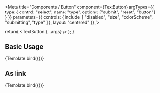 

<Meta
  title="Components / Button"
  component={TextButton}
  argTypes={{
    type: {
      control: "select",
      name: "type",
      options: ["submit", "reset", "button"]
    }
  }}
  parameters={{
    controls: {
      include: [
        "disabled",
        "size",
        "colorScheme",
        "submitting",
        "type"
      ]
    },
    layout: "centered"
  }}
/>

  return(
    <TextButton {...args} />
  );
}

## Basic Usage

<Canvas>
  <Story
    name="Text Button"
    args={{
      disabled: false,
      children: "Button",
    }}
  >
    {Template.bind({})}
  </Story>
</Canvas>

## As link

<Canvas>
  <Story
    name="Text Button as link"
    args={{
      as: "a",
      href: "https://www.youtube.com/watch?v=dQw4w9WgXcQ",
      target: "_blank",
      children: "Button",
    }}
  >
    {Template.bind({})}
  </Story>
</Canvas>
